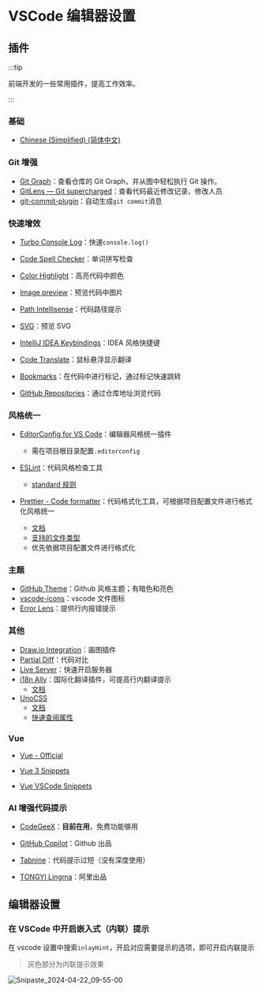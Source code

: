 # VSCode 编辑器设置

## 插件

:::tip

前端开发的一些常用插件，提高工作效率。

:::

### 基础

- [Chinese (Simplified) (简体中文) ](https://marketplace.visualstudio.com/items?itemName=MS-CEINTL.vscode-language-pack-zh-hans)

### Git 增强

- [Git Graph](https://marketplace.visualstudio.com/items?itemName=mhutchie.git-graph)：查看仓库的 Git Graph，并从图中轻松执行 Git 操作。
- [GitLens — Git supercharged](https://marketplace.visualstudio.com/items?itemName=eamodio.gitlens)：查看代码最近修改记录、修改人员
- [git-commit-plugin](https://marketplace.visualstudio.com/items?itemName=redjue.git-commit-plugin)：自动生成`git commit`消息

### 快速增效

- [Turbo Console Log](https://marketplace.visualstudio.com/items?itemName=ChakrounAnas.turbo-console-log)：快速`console.log()`

- [Code Spell Checker](https://marketplace.visualstudio.com/items?itemName=streetsidesoftware.code-spell-checker)：单词拼写检查

- [Color Highlight](https://marketplace.visualstudio.com/items?itemName=naumovs.color-highlight)：高亮代码中颜色

- [Image preview](https://marketplace.visualstudio.com/items?itemName=kisstkondoros.vscode-gutter-preview)：预览代码中图片

- [Path Intellisense](https://marketplace.visualstudio.com/items?itemName=christian-kohler.path-intellisense)：代码路径提示

- [SVG](https://marketplace.visualstudio.com/items?itemName=jock.svg)：预览 SVG

- [IntelliJ IDEA Keybindings](https://marketplace.visualstudio.com/items?itemName=k--kato.intellij-idea-keybindings)：IDEA 风格快捷键

- [Code Translate](https://marketplace.visualstudio.com/items?itemName=w88975.code-translate)：鼠标悬浮显示翻译

- [Bookmarks](https://marketplace.visualstudio.com/items?itemName=alefragnani.Bookmarks)：在代码中进行标记，通过标记快速跳转

- [GitHub Repositories](https://marketplace.visualstudio.com/items?itemName=GitHub.remotehub)：通过仓库地址浏览代码

### 风格统一

- [EditorConfig for VS Code](https://marketplace.visualstudio.com/items?itemName=EditorConfig.EditorConfig)：编辑器风格统一插件
  - 需在项目根目录配置`.editorconfig`
- [ESLint](https://marketplace.visualstudio.com/items?itemName=dbaeumer.vscode-eslint)：代码风格检查工具

  - [standard 规则](https://github.com/standard/standard/blob/master/docs/RULES-zhcn.md#javascript-standard-style)

- [Prettier - Code formatter](https://marketplace.visualstudio.com/items?itemName=esbenp.prettier-vscode)：代码格式化工具，可根据项目配置文件进行格式化风格统一
  - [文档](https://prettier.io/docs/en/install)
  - [支持的文件类型](https://prettier.io/docs/en/configuration)
  - 优先依据项目配置文件进行格式化

### 主题

- [GitHub Theme](https://marketplace.visualstudio.com/items?itemName=GitHub.github-vscode-theme)：Github 风格主题；有暗色和亮色
- [vscode-icons](https://marketplace.visualstudio.com/items?itemName=vscode-icons-team.vscode-icons)：vscode 文件图标
- [Error Lens](https://marketplace.visualstudio.com/items?itemName=usernamehw.errorlens)：提供行内报错提示

### 其他

- [Draw.io Integration](https://marketplace.visualstudio.com/items?itemName=hediet.vscode-drawio)：画图插件
- [Partial Diff](https://marketplace.visualstudio.com/items?itemName=ryu1kn.partial-diff)：代码对比
- [Live Server](https://marketplace.visualstudio.com/items?itemName=ritwickdey.LiveServer)：快速开启服务器
- [i18n Ally](https://marketplace.visualstudio.com/items?itemName=Lokalise.i18n-ally)：国际化翻译插件，可提高行内翻译提示
  - [文档](https://github.com/lokalise/i18n-ally/blob/main/README.zh-CN.md)
- [UnoCSS](https://marketplace.visualstudio.com/items?itemName=antfu.unocss)
  - [文档](https://unocss.dev/)
  - [快速查阅属性](https://unocss.dev/interactive/)

### Vue

- [Vue - Official](https://marketplace.visualstudio.com/items?itemName=Vue.volar)

- [Vue 3 Snippets](https://marketplace.visualstudio.com/items?itemName=hollowtree.vue-snippets)

- [Vue VSCode Snippets](https://marketplace.visualstudio.com/items?itemName=sdras.vue-vscode-snippets)

### AI 增强代码提示

- [CodeGeeX](https://marketplace.visualstudio.com/items?itemName=aminer.codegeex)：**目前在用**，免费功能够用

- [GitHub Copilot](https://marketplace.visualstudio.com/items?itemName=GitHub.copilot)：Github 出品

- [Tabnine](https://marketplace.visualstudio.com/items?itemName=TabNine.tabnine-vscode)：代码提示过短（没有深度使用）

- [TONGYI Lingma](https://marketplace.visualstudio.com/items?itemName=Alibaba-Cloud.tongyi-lingma)：阿里出品

## 编辑器设置

### 在 VSCode 中开启嵌入式（内联）提示

在 vscode 设置中搜索`inlayHint`，开启对应需要提示的选项，即可开启内联提示

> 灰色部分为内联提示效果

![Snipaste_2024-04-22_09-55-00](../../public/tools/0-0.png)
